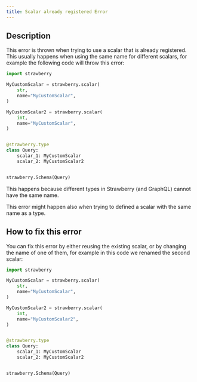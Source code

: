 ```yaml
---
title: Scalar already registered Error
---
```



## Description

This error is thrown when trying to use a scalar that is already registered.
This usually happens when using the same name for different scalars, for example
the following code will throw this error:

```python
import strawberry

MyCustomScalar = strawberry.scalar(
    str,
    name="MyCustomScalar",
)

MyCustomScalar2 = strawberry.scalar(
    int,
    name="MyCustomScalar",
)


@strawberry.type
class Query:
    scalar_1: MyCustomScalar
    scalar_2: MyCustomScalar2


strawberry.Schema(Query)
```

This happens because different types in Strawberry (and GraphQL) cannot have the
same name.

<Note>
  This error might happen also when trying to defined a scalar with the same
  name as a type.
</Note>

## How to fix this error

You can fix this error by either reusing the existing scalar, or by changing the
name of one of them, for example in this code we renamed the second scalar:

```python
import strawberry

MyCustomScalar = strawberry.scalar(
    str,
    name="MyCustomScalar",
)

MyCustomScalar2 = strawberry.scalar(
    int,
    name="MyCustomScalar2",
)


@strawberry.type
class Query:
    scalar_1: MyCustomScalar
    scalar_2: MyCustomScalar2


strawberry.Schema(Query)
```
